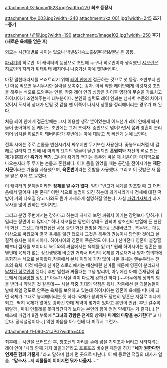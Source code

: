 attachment:/3-konan1523.jpg?width=270
'''최초 등장시'''

attachment:/by_003.jpg?width=240 attachment:/xz_001.jpg?width=245
'''초기~중기'''

attachment:/光龍.jpg?width=190 attachment:/Image102.jpg?width=250
'''후기(새로운 육체를 얻은 후)'''

외모는 시간대별로 차이는 있으나 백발&가슴노출&맨다리&맨발 은 공통.

[[파검기]]의 히로인. 이 캐릭터의 등장으로 초반에 누구나 히로인이라 생각했던 [[샤오린]]은 히로인의 자리가 위태위태 해지더니 나중가선 아예 뺏겨버린다. 

마황 멸천대라제를 쓰러트리기 위해 [[레이 얀]]에게 접근하는 것으로 첫 등장. 초반부터 한 번 마음 먹으면 무시무시한 실력을 보여주는 강자. 아직 약한 레이얀에게 이것저것 조언을 해주는 식으로 도와주는 인물. 작중 레이 얀의 성장은 카이후 영감이 무술을 가르치고 하이시아가 조언해주는게 대부분이다. 본인의 실력도 레이 얀과는 넘사벽 수준의 차이가 있어서 도저히 상대가 안될 것 같을 땐 이쪽이 나서서 상황을 정리해버리는 경우가 꽤 된다.

처음 레이 얀에게 접근할때는 그저 이용할 생각 뿐이었는데 어느샌가 레이 얀에게 빠져들어 좋아하게 된 케이스. 초반에는 그저 조력자. 중반으로 넘어가면서 몸과 영혼이 분리되어 [[납치된 히로인]]이 돼버리다가 후반에는 아예 대놓고 푹 빠진게 눈에 보인다.

전투 시에는 주로 손톱을 변신시켜서 싸우지만 무기또한 사용한다. 꽃봉오리처럼 네 갈래로 갈라져 그 안에 네 마리의 요괴의 얼굴이 달린 철퇴인 '''혼원퇴'''와 자신의 뼈로 만든 제기(祭器)인 '''흑기'''와 '''백기'''. 그나마 흑기와 백기는 북두와 싸울 때 처음이자 마지막으로 나오는지라 주 무기는 손톱과 혼원퇴다. 이후 몸을 잃었을 때는 공간을 전이시키는 '''제단지문'''이라는 기술을 사용했으며, '''육혼번'''이라는 깃발을 사용했다. 그리고 이 깃발은 새 몸을 얻은 후에 또 묻혔다.

이 캐릭터의 문제점이라면 '''정체를 알 수가 없다.''' 일단 "반고가 세계를 창조할 때 그 더러움에서 떨어져나온 존재" 이런 식으로 설명이 되긴 하는데 과거사라거나 정체에 대한 떡밥이 거의 나오질 않고 나와도 뭔가 자세하게 설명하질 않는다. 사실 [[파검기]]자체가 과거 묘사를 많이 안하는 편이지만.

그리고 분명 주변에서는 강하다고 하는데 자세히 보면 싸워서 이기는 장면보다 당하거나 밀리는 장면이 더 많다.[* 허나 자코들은 당연히 상대도 안되며 창조신의 반열에 든 현단의 화신 , 그것도 대라천집진 사용 중인 화신 현빙을 개관광 보내버렸고 , 북두와는 대등 이상으로 싸웠으며 결국 육체를 잃긴 했으나 그것은 북두의 권능이니 당연한 것이고 실질적 승자는 하이시아다. 하이시아의 영혼이 죽은것도 아니고.] 신마전때 영혼이 붙잡힐 때부터 낌새를 보이더니 북두와의 싸움에서는 육체를 잃고[* 원래 하이시아는 영혼은 불멸인데 육체가 없는 정신생명체 비슷한 거라서 타인의 육체를 가로채거나 양자 합의하에 동화하는 식으로 살아왔다.작중에서 본체 이외에 가장 많이 나온 육체는 렌슈우라는 천호의 육체. 이것 때문에 신마전 스토리에서는 배신때린 신마들 때문에 영혼이 분리돼서 [[납치된 히로인]]이 된다.] 후반 멸천과 싸울때는 그냥 발리며, 아누에겐 아예 존재감에 압도돼서 [[데꿀멍]]할 정도.[* 아누가 사실 격이 다르게 강하긴 하다.]~~아누에게 정화의 힘을 받더니 약해진 것 같은데~~
사실 작중 최대의 약점은 육체. 작중에선 왠 괴물놈들이 발에 채일 정도로 안죽는 육체를 보유하고 있는데 하이시아는 영혼이 육체를 떠나게 되면 육체가 그대로 붕괴해버리는 듯 하다. 육체가 붕괴해도 당연히 영혼은 저절로 떠나게 되고.. 딱히 육체가 없어도 강하긴 한데 제약이 몇가지 있다고 본인이 언급. 
후반 갈수록 뭐랄까 , 파워 인플레를 못따라간다기 보다는 본인의 힘이 점점 약해지는 거 같다(..).[* 애초에 파검기 8권 부록에 '''"그녀의 강함은 천계의 상제나 마계의 마황을 능가한다"'''고 나온다. 공식설정이다..;] 악한 마음을 아누한테 다 퍼줘서 그런가..


attachment:/1-090-41.JPG?width=400

최후에는 시얀을 쓰러뜨린 후, 창조신의 자리를 손에 넣을 기회조차 버리고 사라지려는 레이 얀이 "나와 함께 가지 않을래?"라고 프로포즈 비슷한 제안을 하자 '''"네가 원한다면 언제든 함께 가줄게."'''라고 말하며 함께 먼 곳으로 떠난다. 이 때 동료인 적월의 대사가 일품. '''"맙소사…저 괴물들이 이어지면 뭐가 나올지…."'''
